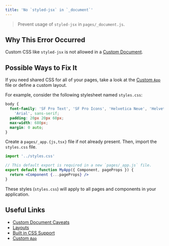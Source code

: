 ```yaml
---
title: 'No `styled-jsx` in `_document`'
---
```


> Prevent usage of `styled-jsx` in `pages/_document.js`.

## Why This Error Occurred

Custom CSS like `styled-jsx` is not allowed in a [Custom Document](/docs/pages/building-your-application/routing/custom-document).

## Possible Ways to Fix It

If you need shared CSS for all of your pages, take a look at the [Custom `App`](/docs/pages/building-your-application/routing/custom-app) file or define a custom layout.

For example, consider the following stylesheet named `styles.css`:

```css filename="styles.css"
body {
  font-family: 'SF Pro Text', 'SF Pro Icons', 'Helvetica Neue', 'Helvetica',
    'Arial', sans-serif;
  padding: 20px 20px 60px;
  max-width: 680px;
  margin: 0 auto;
}
```

Create a `pages/_app.{js,tsx}` file if not already present. Then, import the `styles.css` file.

```jsx filename="pages/_app.js"
import '../styles.css'

// This default export is required in a new `pages/_app.js` file.
export default function MyApp({ Component, pageProps }) {
  return <Component {...pageProps} />
}
```

These styles (`styles.css`) will apply to all pages and components in your application.

## Useful Links

- [Custom Document Caveats](/docs/pages/building-your-application/routing/custom-document#caveats)
- [Layouts](/docs/pages/building-your-application/routing/pages-and-layouts#layout-pattern)
- [Built in CSS Support](/docs/app/getting-started/css)
- [Custom `App`](/docs/pages/building-your-application/routing/custom-app)
